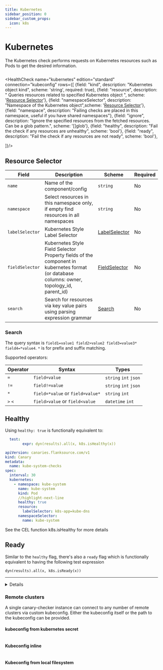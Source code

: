 ```yaml
---
title: Kubernetes
sidebar_position: 0
sidebar_custom_props:
  icon: k8s
---
```


# <Icon name="k8s" /> Kubernetes

The Kubernetes check performs requests on Kubernetes resources such as Pods to get the desired information.


```yaml title="kubernetes.yaml"  file=<rootDir>/modules/canary-checker/fixtures/k8s/kubernetes-minimal_pass.yaml
```

<HealthCheck name="kubernetes" edition="standard" connection="kubeconfig"  rows={[
  {field: "kind", description: "Kubernetes object kind", scheme: 'string', required: true},
  {field: "resource", description: " Queries resources related to specified Kubernetes object ", scheme: '[Resource Selector](#resource-selector)'},
  {field: "namespaceSelector", description: "Namespace of the Kubernetes object",scheme: '[Resource Selector](#resource-selector)'},
  {field: "namespace", description: "Failing checks are placed in this namespace, useful if you have shared namespaces"},
  {field: "ignore", description: "Ignore the specified resources from the fetched resources. Can be a glob pattern.", scheme: '[]glob'},
  {field: "healthy", description: "Fail the check if any resources are unhealthy", scheme: 'bool'},
  {field: "ready", description: "Fail the check if any resources are not ready", scheme: 'bool'},

]}/>



## Resource Selector


| Field           | Description                                                                                                                                                        | Scheme                                                                                              | Required |
| --------------- | ------------------------------------------------------------------------------------------------------------------------------------------------------------------ | --------------------------------------------------------------------------------------------------- | -------- |
| `name`          | Name of the component/config                                                                                                                                       | `string`                                                                                            | No       |
| `namespace`     | Select resources in this namespace only, if empty find resources in all namespaces                                                                                 | `string`                                                                                            | No       |                                                                                          | No       |
| `labelSelector` | Kubernetes Style Label Selector                                                                                                                                    | [LabelSelector](https://kubernetes.io/docs/concepts/overview/working-with-objects/labels/)          | No       |
| `fieldSelector` | Kubernetes Style Field Selector Property fields of the component in kubernetes format (or database columns: owner, topology_id, parent_id)                         | [FieldSelector](https://kubernetes.io/docs/concepts/overview/working-with-objects/field-selectors/) | No       |
| `search`        | Search for resources via key value pairs using parsing expression grammar                                                                                          | [Search](#search)                                                                                     | No       |

### Search

The query syntax is `field1=value1 field2>value2 field3=value3* field4=*value4`. `*` is for prefix and suffix matching.

Supported operators:

| Operator | Syntax                           | Types                 |
| -------- | -------------------------------- | --------------------- |
| `=`      | `field=value`                    | `string` `int` `json` |
| `!=`     | `field!=value`                   | `string` `int` `json` |
| `*`      | `field=*value` or `field=value*` | `string` `int`        |
| `>` `<`  | `field>value` or `field<value`   | `datetime` `int`      |


## Healthy

Using `healthy: true` is functionally equivalent to:

```yaml
  test:
        expr: dyn(results).all(x, k8s.isHealthy(x))
```

```yaml title="kubnetes-healthy.yaml"
apiVersion: canaries.flanksource.com/v1
kind: Canary
metadata:
  name: kube-system-checks
spec:
  interval: 30
  kubernetes:
    - namespace: kube-system
      name: kube-system
      kind: Pod
      //highlight-next-line
      healthy: true
      resource:
        labelSelector: k8s-app=kube-dns
      namespaceSelector:
        name: kube-system

```

See the CEL function <CommonLink to="cel" anchor="k8sishealthy">k8s.isHealthy</CommonLink> for more details

## Ready

Similar to the `healthy` flag, there's also a `ready` flag which is functionally equivalent to having the following test expression

```
dyn(results).all(x, k8s.isReady(x))
```

---

<details summary="Checking for certificate readiness">
<div>

```yaml title="cert-manager.yaml"  file=<rootDir>/modules/canary-checker/fixtures/k8s/certmanager.yaml
```
</div>
</details>


### Remote clusters

A single canary-checker instance can connect to any number of remote clusters via custom kubeconfig.
Either the kubeconfig itself or the path to the kubeconfig can be provided.

#### kubeconfig from kubernetes secret

```yaml title="remote-cluster.yaml"  file=<rootDir>/modules/canary-checker/fixtures/k8s/kubernetes-check-kubeconfig-from-secrets.yaml {12-16}
```

#### Kubeconfig inline

```yaml title="remote-cluster.yaml"  file=<rootDir>/modules/canary-checker/fixtures/k8s/kubernetes-check-inline-kubeconfig.yaml {11-32}
```

#### Kubeconfig from local filesystem

```yaml title="remote-cluster.yaml"  file=<rootDir>/modules/canary-checker/fixtures/k8s/kubernetes-check-kubeconfig-from-file.yaml {11-12}
```
